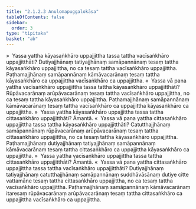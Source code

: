 ```yaml
---
title: "2.1.2.3 Anulomapuggalokāsa"
tableOfContents: false
sidebar:
  order: 3
type: "tipitaka"
basket: "ab"
---
```



<DynamicBreadcrumb />

<Division number="32">

<Paragraph number="179">
»  Yassa yattha kāyasaṅkhāro uppajjittha tassa tattha vacīsaṅkhāro uppajjitthāti?
</Paragraph>

<Paragraph number="180">
Dutiyajjhānaṃ tatiyajjhānaṃ samāpannānaṃ tesaṃ tattha kāyasaṅkhāro uppajjittha, no ca tesaṃ tattha vacīsaṅkhāro uppajjittha. Paṭhamajjhānaṃ samāpannānaṃ kāmāvacarānaṃ tesaṃ tattha kāyasaṅkhāro ca uppajjittha vacīsaṅkhāro ca uppajjittha.
</Paragraph>

<Paragraph number="181">
«  Yassa vā pana yattha vacīsaṅkhāro uppajjittha tassa tattha kāyasaṅkhāro uppajjitthāti?
</Paragraph>

<Paragraph number="182">
Rūpāvacarānaṃ arūpāvacarānaṃ tesaṃ tattha vacīsaṅkhāro uppajjittha, no ca tesaṃ tattha kāyasaṅkhāro uppajjittha. Paṭhamajjhānaṃ samāpannānaṃ kāmāvacarānaṃ tesaṃ tattha vacīsaṅkhāro ca uppajjittha kāyasaṅkhāro ca uppajjittha.
</Paragraph>

<Paragraph number="183">
»  Yassa yattha kāyasaṅkhāro uppajjittha tassa tattha cittasaṅkhāro uppajjitthāti? Āmantā.
</Paragraph>

<Paragraph number="184">
«  Yassa vā pana yattha cittasaṅkhāro uppajjittha tassa tattha kāyasaṅkhāro uppajjitthāti?
</Paragraph>

<Paragraph number="185">
Catutthajjhānaṃ samāpannānaṃ rūpāvacarānaṃ arūpāvacarānaṃ tesaṃ tattha cittasaṅkhāro uppajjittha, no ca tesaṃ tattha kāyasaṅkhāro uppajjittha. Paṭhamajjhānaṃ dutiyajjhānaṃ tatiyajjhānaṃ samāpannānaṃ kāmāvacarānaṃ tesaṃ tattha cittasaṅkhāro ca uppajjittha kāyasaṅkhāro ca uppajjittha.
</Paragraph>

</Division>
<Division number="33">

<Paragraph number="186">
»  Yassa yattha vacīsaṅkhāro uppajjittha tassa tattha cittasaṅkhāro uppajjitthāti? Āmantā.
</Paragraph>

<Paragraph number="187">
«  Yassa vā pana yattha cittasaṅkhāro uppajjittha tassa tattha vacīsaṅkhāro uppajjitthāti?
</Paragraph>

<Paragraph number="188">
Dutiyajjhānaṃ tatiyajjhānaṃ catutthajjhānaṃ samāpannānaṃ suddhāvāsānaṃ dutiye citte vattamāne tesaṃ tattha cittasaṅkhāro uppajjittha, no ca tesaṃ tattha vacīsaṅkhāro uppajjittha. Paṭhamajjhānaṃ samāpannānaṃ kāmāvacarānaṃ itaresaṃ rūpāvacarānaṃ arūpāvacarānaṃ tesaṃ tattha cittasaṅkhāro ca uppajjittha vacīsaṅkhāro ca uppajjittha.
</Paragraph>
</Division>
